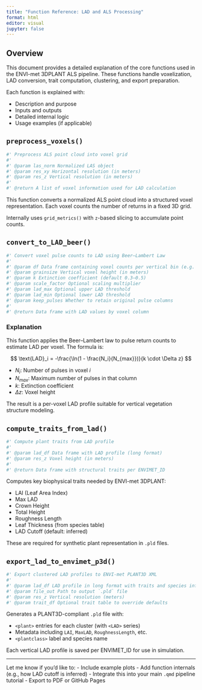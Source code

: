 ```yaml
---
title: "Function Reference: LAD and ALS Processing"
format: html
editor: visual
jupyter: false
---
```


## Overview

This document provides a detailed explanation of the core functions used in the ENVI-met 3DPLANT ALS pipeline. These functions handle voxelization, LAD conversion, trait computation, clustering, and export preparation.

Each function is explained with:

- Description and purpose
- Inputs and outputs
- Detailed internal logic
- Usage examples (if applicable)


## `preprocess_voxels()`

```r
#' Preprocess ALS point cloud into voxel grid
#'
#' @param las_norm Normalized LAS object
#' @param res_xy Horizontal resolution (in meters)
#' @param res_z Vertical resolution (in meters)
#'
#' @return A list of voxel information used for LAD calculation
```

This function converts a normalized ALS point cloud into a structured voxel representation. Each voxel counts the number of returns in a fixed 3D grid.

Internally uses `grid_metrics()` with `z`-based slicing to accumulate point counts.


## `convert_to_LAD_beer()`

```r
#' Convert voxel pulse counts to LAD using Beer–Lambert Law
#'
#' @param df Data frame containing voxel counts per vertical bin (e.g. "layer_1", ..., "layer_n")
#' @param grainsize Vertical voxel height (in meters)
#' @param k Extinction coefficient (default 0.3–0.5)
#' @param scale_factor Optional scaling multiplier
#' @param lad_max Optional upper LAD threshold
#' @param lad_min Optional lower LAD threshold
#' @param keep_pulses Whether to retain original pulse columns
#'
#' @return Data frame with LAD values by voxel column
```

### Explanation

This function applies the Beer–Lambert law to pulse return counts to estimate LAD per voxel. The formula is:

$$
\text{LAD}_i = -\frac{\ln(1 - \frac{N_i}{N_{max}})}{k \cdot \Delta z}
$$

- $N_i$: Number of pulses in voxel $i$
- $N_{max}$: Maximum number of pulses in that column
- $k$: Extinction coefficient
- $\Delta z$: Voxel height

The result is a per-voxel LAD profile suitable for vertical vegetation structure modeling.


## `compute_traits_from_lad()`

```r
#' Compute plant traits from LAD profile
#'
#' @param lad_df Data frame with LAD profile (long format)
#' @param res_z Voxel height (in meters)
#'
#' @return Data frame with structural traits per ENVIMET_ID
```

Computes key biophysical traits needed by ENVI-met 3DPLANT:

- LAI (Leaf Area Index)
- Max LAD
- Crown Height
- Total Height
- Roughness Length
- Leaf Thickness (from species table)
- LAD Cutoff (default: inferred)

These are required for synthetic plant representation in `.pld` files.


## `export_lad_to_envimet_p3d()`

```r
#' Export clustered LAD profiles to ENVI-met PLANT3D XML
#'
#' @param lad_df LAD profile in long format with traits and species info
#' @param file_out Path to output `.pld` file
#' @param res_z Vertical resolution (meters)
#' @param trait_df Optional trait table to override defaults
```

Generates a PLANT3D-compliant `.pld` file with:

- `<plant>` entries for each cluster (with `<LAD>` series)
- Metadata including `LAI`, `MaxLAD`, `RoughnessLength`, etc.
- `<plantclass>` label and species name

Each vertical LAD profile is saved per ENVIMET_ID for use in simulation.

---

Let me know if you'd like to:
- Include example plots
- Add function internals (e.g., how LAD cutoff is inferred)
- Integrate this into your main `.qmd` pipeline tutorial
- Export to PDF or GitHub Pages
